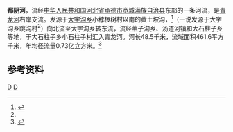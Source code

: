 '''都阴河'''，流经[[中华人民共和国|中华人民共和国]][[河北省|河北省]][[承德市|承德市]][[宽城满族自治县|宽城满族自治县]]东部的一条河流，是[[青龙河_(滦河)|青龙河]]右岸支流。发源于[[大字沟乡|大字沟乡]]小桲椤树村以南的黄土坡沟，<ref>{{cite web |title=宽城满族自治县人民政府关于瀑河青龙河都阴河浑河干流河道管理范围复核调整划定方案的通告|url=http://www.hbkc.gov.cn/art/2020/5/18/art_3671_546103.html|website=宽城满族自治县人民政府 |accessdate=2021-01-13}}</ref>（一说发源于大字沟乡跳沟村<ref name="中国河湖大典"/>）向北流至大字沟乡转东流，流经[[苇子沟乡|苇子沟乡]]、[[汤道河镇|汤道河镇]]和[[大石柱子乡|大石柱子乡]]等地，于大石柱子乡小石柱子村汇入青龙河。河长48.5千米，流域面积461.6平方千米，年均径流量0.73亿立方米。<ref name="中国河湖大典">{{cite book zh |author=《[[中国河湖大典|中国河湖大典]]》编纂委员会 |title=《中国河湖大典·海河卷》 |format=M |edition=1 |location=北京 |publisher=中国水利水电出版社 |date=2013年1月 |pages=241页 |id= ISBN 978-7-5170-0563-6}}</ref>
==参考资料==
{{reflist}}
{{China-river-stub}}
[[Category:河北河流|D]]
[[Category:滦河|D]]